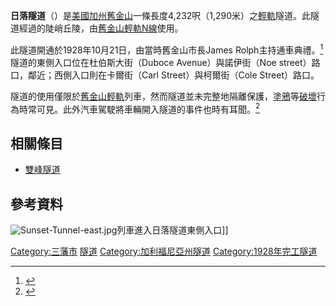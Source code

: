 {{Infobox tunnel
|name        = 日落隧道<br>Sunset Tunnel
|image       = Sunset Tunnel West-1.jpg
|caption     = 日落隧道西側入口
|line        = {{MUNI legend|N}}
|location    = [[美國|美國]][[加利福尼亞州|加利福尼亞州]][[舊金山|舊金山]]
|coordinates = 東隧道口：<br>{{Coord|37|46|09|N|122|26|04|W|format=dms|display=inline|type:landmark_region:US-CA}}<br>西隧道口：<br>{{Coord|37|45|59|N|122|26|55|W|format=dms|display=inline|type:landmark_region:US-CA}}
|system      = [[舊金山輕軌|舊金山輕軌]]
|status      = 
|start       = 杜伯斯大街（Duboce Avenue）與諾伊街（Noe Street）
|end         = 卡爾街（Carl Street）與柯爾街（Cole Street）
|stations    = 無
|open        = 1928年10月21日
|close       = 
|owner       = [[舊金山市交通局|舊金山市交通局]]
|operator    = [[舊金山城市鐵路|舊金山城市鐵路]]
|character   = [[輕軌|輕軌]]地底隧道
|linelength  = {{convert|4232|ft|m mi|abbr=on}}
|tracklength = 
|notrack     = 2
|gauge       = {{RailGauge|ussg}}<br/>([[標準軌|標準軌]])
|el          = 600 [[伏特|V]] [[直流電|DC]] [[架空電纜_(鐵路)|架空線]]
|speed       = 
|hielevation = 
|lowelevation= 
|height      = {{convert|23|ft|m|abbr=on}}<ref name="sfgenealogy"/>
|grade       =
|}}

'''日落隧道'''（{{lang-en|Sunset Tunnel}}）是[[美國|美國]][[加州|加州]][[舊金山|舊金山]]一條長度4,232呎（1,290米）之[[輕軌|輕軌]]隧道。此隧道經過{{link-en|舊金山麗景公園|Buena Vista Park}}的陡峭丘陵，由[[舊金山輕軌|舊金山輕軌]][[舊金山輕軌N線|N線]]使用。

此隧道開通於1928年10月21日，由當時舊金山市長James Rolph主持通車典禮。<ref name="sfgenealogy">{{cite web
 |url = http://www.sfgenealogy.com/sf/history/hgtun.htm
 |title = San Francisco History - City's Tunnels
 |accessdate = July 14, 2008
 |last = Wallace
 |first = Kevin
 |date = March 27, 1949
 |publisher = ''[[San_Francisco_Chronicle|San Francisco Chronicle]]''
 |archive-date = 2008-06-15
 |archive-url = https://web.archive.org/web/20080615010617/http://www.sfgenealogy.com/sf/history/hgtun.htm
 |dead-url = no
 }}</ref> 隧道的東側入口位在杜伯斯大街（Duboce Avenue）與諾伊街（Noe street）路口，鄰近{{link-en|杜伯斯公園|Duboce Park}}；西側入口則在卡爾街（Carl Street）與柯爾街（Cole Street）路口。

隧道的使用僅限於[[舊金山輕軌|舊金山輕軌]]列車，然而隧道並未完整地隔離保護，[[塗鴉|塗鴉]]等[[破壞|破壞]]行為時常可見。此外汽車駕駛將車輛開入隧道的事件也時有耳聞。<ref>{{cite web |url=http://www.njudahchronicles.com/2008/04/no_really_it_happened_again_car_enters_m.html |title=存档副本 |accessdate=2015-02-22 |deadurl=yes |archiveurl=https://web.archive.org/web/20130908234743/http://www.njudahchronicles.com/2008/04/no_really_it_happened_again_car_enters_m.html |archivedate=2013-09-08 }}</ref>

==相關條目==
* [[雙峰隧道|雙峰隧道]]

==參考資料==
{{reflist}}

[[Image:Sunset-Tunnel-east.jpg|thumb]]列車進入日落隧道東側入口]]

{{Muni}}

[[Category:三藩市|Category:三藩市]]
[[Category:舊金山輕軌|隧道]]
[[Category:加利福尼亞州隧道|Category:加利福尼亞州隧道]]
[[Category:1928年完工隧道|Category:1928年完工隧道]]
